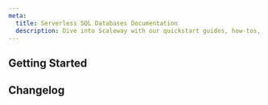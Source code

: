 ```yaml
---
meta:
  title: Serverless SQL Databases Documentation
  description: Dive into Scaleway with our quickstart guides, how-tos, tutorials and more.
---
```


<ProductHeader 
   productName="Serverless SQL Databases"
   productLogo="serverlessDB"
   description="Serverless SQL Databases provides a fully-serverless database service for PostgreSQL with automatic backups, autoscaling, fully integrated in the Scaleway ecosystem."
   url="serverless/sql-databases/quickstart"
   label="Serverless SQL Databases Quickstart"
/>

## Getting Started

<Grid>
    <SummaryCard
        title="Quickstart"
        icon="rocket"
        description="Learn how to create a Serverless SQL Database in a few steps."
        label="View Quickstart"
        url="serverless/sql-databases/quickstart/"
    />
    <SummaryCard
        title="Concepts"
        icon="info"
        description="Core concepts that give you a better understanding of Serverless SQL Databases."
        label="View Concepts"
        url="serverless/sql-databases/concepts/"
    />
    <SummaryCard
        title="How-Tos"
        icon="help-circle-outline"
        description="Learn how to use Serverless SQL Databases using the Scaleway console."
        label="View How-Tos"
        url="serverless/sql-databases/how-to/"
    />
    <SummaryCard
        title="Additional Content"
        icon="book-open-outline"
        description="Go further with detailed, additional information about Serverless SQL Databases"
        label="View Additional Content"
        url="serverless/sql-databases/reference-content/"
    />
</Grid>

<ClickableBanner
    productLogo="cli"
    title="Serverless SQL Databases API"
    description="Manage Serverless SQL Databases using the Scaleway API."
    url="https://www.scaleway.com/en/developers/api/serverless-databases/"
    label="Go to Serverless SQL Databases API"
/>

## Changelog

<ChangelogList
    productName="Serverless SQL Databases"
    numberOfChanges={3}
/>
